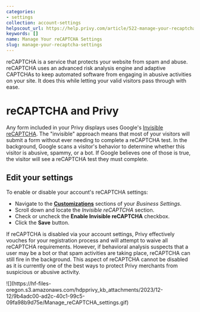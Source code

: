 ```yaml
---
categories:
- settings
collection: account-settings
helpscout_url: https://help.privy.com/article/522-manage-your-recaptcha-settings
keywords: []
name: Manage Your reCAPTCHA Settings
slug: manage-your-recaptcha-settings
---
```

reCAPTCHA is a service that protects your website from spam and abuse.
reCAPTCHA uses an advanced risk analysis engine and adaptive CAPTCHAs to keep
automated software from engaging in abusive activities on your site. It does
this while letting your valid visitors pass through with ease.

# reCAPTCHA and Privy

Any form included in your Privy displays uses Google's [Invisible
reCAPTCHA](https://developers.google.com/recaptcha/docs/versions). The
"invisible" approach means that most of your visitors will submit a form
without ever needing to complete a reCAPTCHA test. In the background, Google
scans a visitor's behavior to determine whether this visitor is abusive,
spammy, or a bot. If Google believes one of those is true, the visitor will
see a reCAPTCHA test they must complete.

## Edit your settings

To enable or disable your account's reCAPTCHA settings:

  * Navigate to the [**Customizations**](https://dashboard.privy.com/settings/customizations) sections of your _Business Settings_. 
  * Scroll down and locate the _Invisible reCAPTCHA_ section. 
  * Check or uncheck the **Enable Invisible reCAPTCHA** checkbox.
  * Click the **Save** button. 

If reCAPTCHA is disabled via your account settings, Privy effectively vouches
for your registration process and will attempt to waive all reCAPTCHA
requirements. However, if behavioral analysis suspects that a user may be a
bot or that spam activities are taking place, reCAPTCHA can still fire in the
background. This aspect of reCAPTCHA cannot be disabled as it is currently one
of the best ways to protect Privy merchants from suspicious or abusive
activity.

![](https://hf-files-
oregon.s3.amazonaws.com/hdpprivy_kb_attachments/2023/12-12/9b4adc00-ad2c-40c1-99c5-09fa98b9d75e/Manage_reCAPTCHA_settings.gif)


